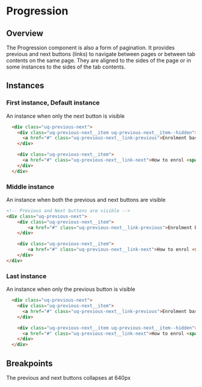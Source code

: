 
# Progression

## Overview

The Progression component is also a form of pagination.
It provides previous and next buttons (links) to navigate between pages or between tab contents on the same page. 
They are aligned to the sides of the page or in some instances to the sides of the tab contents.

## Instances

### First instance, Default instance

An instance when only the next button is visible

<Preview withToolbar>
  <Story height="350px" id="components-previous-next--previous-next-first" />
</Preview>

```html
  <div class="uq-previous-next">
    <div class="uq-previous-next__item uq-previous-next__item--hidden">
      <a href="#" class="uq-previous-next__link-previous">Enrolment basics <span class="uq-previous-next__description">Previous</span></a>
    </div>

    <div class="uq-previous-next__item">
      <a href="#" class="uq-previous-next__link-next">How to enrol <span class="uq-previous-next__description">Next</span></a>
    </div>
  </div>
```

### Middle instance

An instance when both the previous and next buttons are visible

<Preview withToolbar>
  <Story height="350px" id="components-previous-next--previous-next" />
</Preview>

```html
<!-- Previous and Next buttons are visible -->  
<div class="uq-previous-next">
    <div class="uq-previous-next__item">
        <a href="#" class="uq-previous-next__link-previous">Enrolment basics <span class="uq-previous-next__description">Previous</span></a>
    </div>

    <div class="uq-previous-next__item">
        <a href="#" class="uq-previous-next__link-next">How to enrol <span class="uq-previous-next__description">Next</span></a>
    </div>
</div>
```

### Last instance

An instance when only the previous button is visible

<Preview withToolbar>
  <Story height="350px" id="components-previous-next--previous-next-last" />
</Preview>

```html
  <div class="uq-previous-next">
    <div class="uq-previous-next__item">
      <a href="#" class="uq-previous-next__link-previous">Enrolment basics <span class="uq-previous-next__description">Previous</span></a>
    </div>

    <div class="uq-previous-next__item uq-previous-next__item--hidden">
      <a href="#" class="uq-previous-next__link-next">How to enrol <span class="uq-previous-next__description">Next</span></a>
    </div>
  </div>
```

## Breakpoints

The previous and next buttons collapses at 640px
